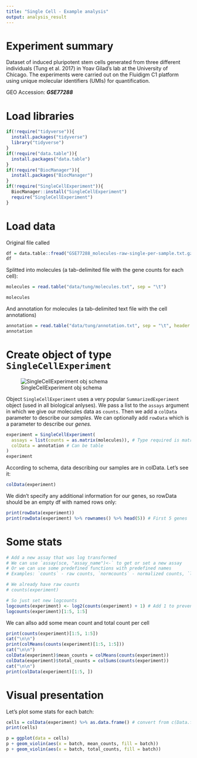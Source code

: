 ```yaml
---
title: "Single Cell - Example analysis"
output: analysis_result
---
```


# Experiment summary

Dataset of induced pluripotent stem cells generated from three different individuals (Tung et al. 2017) in Yoav Gilad's lab at the University of Chicago. The experiments were carried out on the Fluidigm C1 platform using unique molecular identifiers (UMIs) for quantification.

GEO Accession: ***GSE77288***

# Load libraries

```r
if(!require("tidyverse")){
  install.packages("tidyverse")
  library("tidyverse")
}
if(!require("data.table")){
  install.packages("data.table")
}
if(!require("BiocManager")){
  install.packages("BiocManager")
}
if(!require("SingleCellExperiment")){
  BiocManager::install("SingleCellExperiment")
  require("SingleCellExperiment")
}

```

# Load data

Original file called

```r
df = data.table::fread("GSE77288_molecules-raw-single-per-sample.txt.gz") %>% tibble()
df
```

Splitted into molecules (a tab-delimited file with the gene counts for each cell):

```r
molecules = read.table("data/tung/molecules.txt", sep = "\t")

molecules
```

And annotation for molecules (a tab-delimited text file with the cell annotations)

```r
annotation = read.table("data/tung/annotation.txt", sep = "\t", header = TRUE)
annotation
```

# Create object of type `SingleCellExperiment`

![SingleCellExperiment obj schema](https://www.singlecellcourse.org/figures/singlecellexperiment.png)

Object `SingleCellExperiment` uses a very popular `SummarizedExperiment` object (used in all biological anlyses). We pass a list to the `assays` argument in which we give our molecules data as `counts`. Then we add a `colData` parameter to describe our *samples*. We can optionally add `rowData` which is a parameter to describe our *genes.*

```r

experiment = SingleCellExperiment(
  assays = list(counts = as.matrix(molecules)), # Type required is matrix, list passed as kwargs to `SummarizedExperiment)
  colData = annotation # Can be table
)
experiment
```
According to schema, data describing our samples are in colData. Let's see it:
```r
colData(experiment)
```

We didn't specify any additional information for our genes, so rowData should be an empty df with named rows only:
```r
print(rowData(experiment))
print(rowData(experiment) %>% rownames() %>% head(5)) # First 5 genes
```
# Some stats
```r
# Add a new assay that was log transformed
# We can use `assay(sce, "assay_name")<-` to get or set a new assay
# Or we can use some predefined functions with predefined names
# Examples: `counts` - raw counts, `normcounts` - normalized counts, `logcounts` - logtransformed counts, `tpm` - transcripts per million, etc.

# We already have raw counts
# counts(experiment)

# So just set new logcounts
logcounts(experiment) <- log2(counts(experiment) + 1) # Add 1 to prevent log(0) = -Inf
logcounts(experiment)[1:5, 1:5]
```

We can allso add some mean count and total count per cell
```r
print(counts(experiment)[1:5, 1:5])
cat("\n\n")
print(colMeans(counts(experiment)[1:5, 1:5]))
cat("\n\n")
colData(experiment)$mean_counts = colMeans(counts(experiment))
colData(experiment)$total_counts = colSums(counts(experiment))
cat("\n\n")
print(colData(experiment)[1:5, ])
```

# Visual presentation

Let's plot some stats for each batch:
```r
cells = colData(experiment) %>% as.data.frame() # convert from c(Data.frame, SingleCellExperiment) to data.frame
print(cells)

p = ggplot(data = cells)
p + geom_violin(aes(x = batch, mean_counts, fill = batch))
p + geom_violin(aes(x = batch, total_counts, fill = batch))

```


